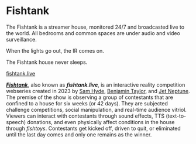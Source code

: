 #

# Fishtank

<Info>
  The Fishtank is a streamer house, monitored 24/7 and broadcasted live to the world.
  &#x20;
  All bedrooms and common spaces are under audio and video surveillance.&#x20;

  When the lights go out, the IR comes on.&#x20;

  The Fishtank house never sleeps.

  [fishtank.live](https://fishtank.live)
</Info>

[***Fishtank***](https://fishtanklive.fandom.com/wiki/Fishtank "Fishtank"), also known as ***fishtank.live***, is an interactive reality competition webseries created in 2023 by [Sam Hyde](https://fishtanklive.fandom.com/wiki/Jason_Goldstriker "Jason Goldstriker"), [Benjamin Taylor](https://fishtanklive.fandom.com/wiki/Ben "Ben"), and [Jet Neptune](https://fishtanklive.fandom.com/wiki/Jet "Jet"). The premise of the show is observing a group of contestants that are confined to a house for six weeks (or 42 days). They are subjected challenge competitions, social manipulation, and real-time audience vitriol. Viewers can interact with contestants through sound effects, TTS (text-to-speech) donations, and even physically affect conditions in the house through *fishtoys*. Contestants get kicked off, driven to quit, or eliminated until the last day comes and only one remains as the winner.